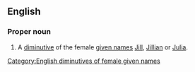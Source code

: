 ==English==

===Proper noun===
{{en-proper noun}}

# A [[diminutive]] of the female [[given name]]s [[Jill]], [[Jillian]] or [[Julia]].

[[Category:English diminutives of female given names]]